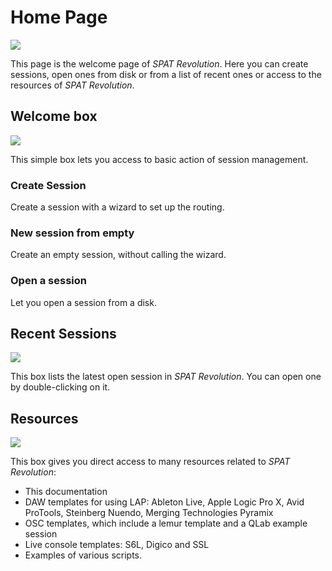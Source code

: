 # Home Page

![](https://media.githubusercontent.com/media/FLUX-SE/doc_images/main/SpatR/Home/Page.png)

This page is the welcome page of _SPAT Revolution_. Here you can create sessions, open ones from disk or from a list of recent ones or access to the resources of _SPAT Revolution_.

## Welcome box

![](https://media.githubusercontent.com/media/FLUX-SE/doc_images/main/SpatR/Home/WelcomeUltimate.png)

This simple box lets you access to basic action of session management.

### Create Session

Create a session with a wizard to set up the routing.

### New session from empty

Create an empty session, without calling the wizard.

### Open a session

Let you open a session from a disk.

## Recent Sessions

![](https://media.githubusercontent.com/media/FLUX-SE/doc_images/main/SpatR/Home/Recent.png)

This box lists the latest open session in _SPAT Revolution_. You can open one by double-clicking on it.

## Resources

![](https://media.githubusercontent.com/media/FLUX-SE/doc_images/main/SpatR/Home/Resources.png)

This box gives you direct access to many resources related to _SPAT Revolution_:

* This documentation
* DAW templates for using LAP: Ableton Live, Apple Logic Pro X, Avid ProTools, Steinberg Nuendo, Merging Technologies Pyramix
* OSC templates, which include a lemur template and a QLab example session
* Live console templates: S6L, Digico and SSL
* Examples of various scripts.
